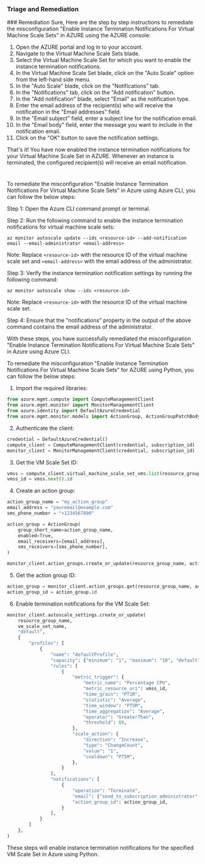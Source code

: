 
### Triage and Remediation
<Tabs>
<Tab title='Remediation'>
### Remediation

<AccordionGroup>
<Accordion title='Using Console' defaultOpen='true'>
Sure, Here are the step by step instructions to remediate the misconfiguration "Enable Instance Termination Notifications For Virtual Machine Scale Sets" in AZURE using the AZURE console:

1. Open the AZURE portal and log in to your account.
2. Navigate to the Virtual Machine Scale Sets blade.
3. Select the Virtual Machine Scale Set for which you want to enable the instance termination notifications.
4. In the Virtual Machine Scale Set blade, click on the "Auto Scale" option from the left-hand side menu.
5. In the "Auto Scale" blade, click on the "Notifications" tab.
6. In the "Notifications" tab, click on the "Add notification" button.
7. In the "Add notification" blade, select "Email" as the notification type.
8. Enter the email address of the recipient(s) who will receive the notification in the "Email addresses" field.
9. In the "Email subject" field, enter a subject line for the notification email.
10. In the "Email body" field, enter the message you want to include in the notification email.
11. Click on the "OK" button to save the notification settings.

That's it! You have now enabled the instance termination notifications for your Virtual Machine Scale Set in AZURE. Whenever an instance is terminated, the configured recipient(s) will receive an email notification.

#
</Accordion>

<Accordion title='Using CLI'>
To remediate the misconfiguration "Enable Instance Termination Notifications For Virtual Machine Scale Sets" in Azure using Azure CLI, you can follow the below steps:

Step 1: Open the Azure CLI command prompt or terminal.

Step 2: Run the following command to enable the instance termination notifications for virtual machine scale sets:

```
az monitor autoscale update --ids <resource-id> --add-notification email --email-administrator <email-address>
```

Note: Replace `<resource-id>` with the resource ID of the virtual machine scale set and `<email-address>` with the email address of the administrator.

Step 3: Verify the instance termination notification settings by running the following command:

```
az monitor autoscale show --ids <resource-id>
```

Note: Replace `<resource-id>` with the resource ID of the virtual machine scale set.

Step 4: Ensure that the "notifications" property in the output of the above command contains the email address of the administrator.

With these steps, you have successfully remediated the misconfiguration "Enable Instance Termination Notifications For Virtual Machine Scale Sets" in Azure using Azure CLI.
</Accordion>

<Accordion title='Using Python'>
To remediate the misconfiguration "Enable Instance Termination Notifications For Virtual Machine Scale Sets" for AZURE using Python, you can follow the below steps:

1. Import the required libraries:

```python
from azure.mgmt.compute import ComputeManagementClient
from azure.mgmt.monitor import MonitorManagementClient
from azure.identity import DefaultAzureCredential
from azure.mgmt.monitor.models import ActionGroup, ActionGroupPatchBody, ActionGroupResource
```

2. Authenticate the client:

```python
credential = DefaultAzureCredential()
compute_client = ComputeManagementClient(credential, subscription_id)
monitor_client = MonitorManagementClient(credential, subscription_id)
```

3. Get the VM Scale Set ID:

```python
vmss = compute_client.virtual_machine_scale_set_vms.list(resource_group_name, vm_scale_set_name)
vmss_id = vmss.next().id
```

4. Create an action group:

```python
action_group_name = "my_action_group"
email_address = "youremail@example.com"
sms_phone_number = "+1234567890"

action_group = ActionGroup(
    group_short_name=action_group_name,
    enabled=True,
    email_receivers=[email_address],
    sms_receivers=[sms_phone_number],
)

monitor_client.action_groups.create_or_update(resource_group_name, action_group_name, action_group)
```

5. Get the action group ID:

```python
action_group = monitor_client.action_groups.get(resource_group_name, action_group_name)
action_group_id = action_group.id
```

6. Enable termination notifications for the VM Scale Set:

```python
monitor_client.autoscale_settings.create_or_update(
    resource_group_name,
    vm_scale_set_name,
    "default",
    {
        "profiles": [
            {
                "name": "defaultProfile",
                "capacity": {"minimum": "1", "maximum": "10", "default": "1"},
                "rules": [
                    {
                        "metric_trigger": {
                            "metric_name": "Percentage CPU",
                            "metric_resource_uri": vmss_id,
                            "time_grain": "PT1M",
                            "statistic": "Average",
                            "time_window": "PT5M",
                            "time_aggregation": "Average",
                            "operator": "GreaterThan",
                            "threshold": 80,
                        },
                        "scale_action": {
                            "direction": "Increase",
                            "type": "ChangeCount",
                            "value": "1",
                            "cooldown": "PT5M",
                        },
                    }
                ],
                "notifications": [
                    {
                        "operation": "Terminate",
                        "email": {"send_to_subscription_administrator": True},
                        "action_group_id": action_group_id,
                    }
                ],
            }
        ]
    },
)
```

These steps will enable instance termination notifications for the specified VM Scale Set in Azure using Python.
</Accordion>

</AccordionGroup>
</Tab>
</Tabs>
